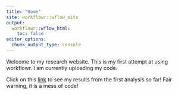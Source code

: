 ```yaml
---
title: "Home"
site: workflowr::wflow_site
output:
  workflowr::wflow_html:
    toc: false
editor_options:
  chunk_output_type: console
---
```


Welcome to my research website. This is my first attempt at using workflowr.
I am currently uploading my code.  

Click on this [link](https://reneeisnowhere.github.io/Cardiotoxicity/RNAseqrun_1_analysis.html) to see my results from the first analysis so far! Fair warning, it is a mess of code!
